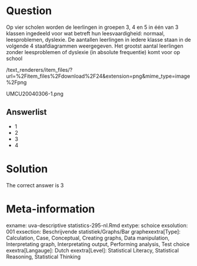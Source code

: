 Question
========

Op vier scholen worden de leerlingen in groepen 3, 4 en 5 in één van 3 klassen ingedeeld voor wat betreft hun leesvaardigheid: normaal, leesproblemen, dyslexie. De aantallen leerlingen in iedere klasse staan in de volgende 4 staafdiagrammen weergegeven. Het grootst aantal leerlingen zonder leesproblemen of dyslexie (in absolute frequentie) komt voor op school 

 /text_renderers/item_files/?url=%2Fitem_files%2Fdownload%2F24&extension=png&mime_type=image%2Fpng 

 UMCU20040306-1.png 

Answerlist
----------
* 1
* 2
* 3
* 4

Solution
========

The correct answer is  3 

Meta-information
================
exname: uva-descriptive statistics-295-nl.Rmd 
extype: schoice 
exsolution: 001 
exsection: Beschrijvende statistiek/Graphs/Bar graphexextra[Type]: Calculation, Case, Conceptual, Creating graphs, Data manipulation, Interpretating graph, Interpretating output, Performing analysis, Test choice 
exextra[Langauge]: Dutch 
exextra[Level]: Statistical Literacy, Statistical Reasoning, Statistical Thinking 
